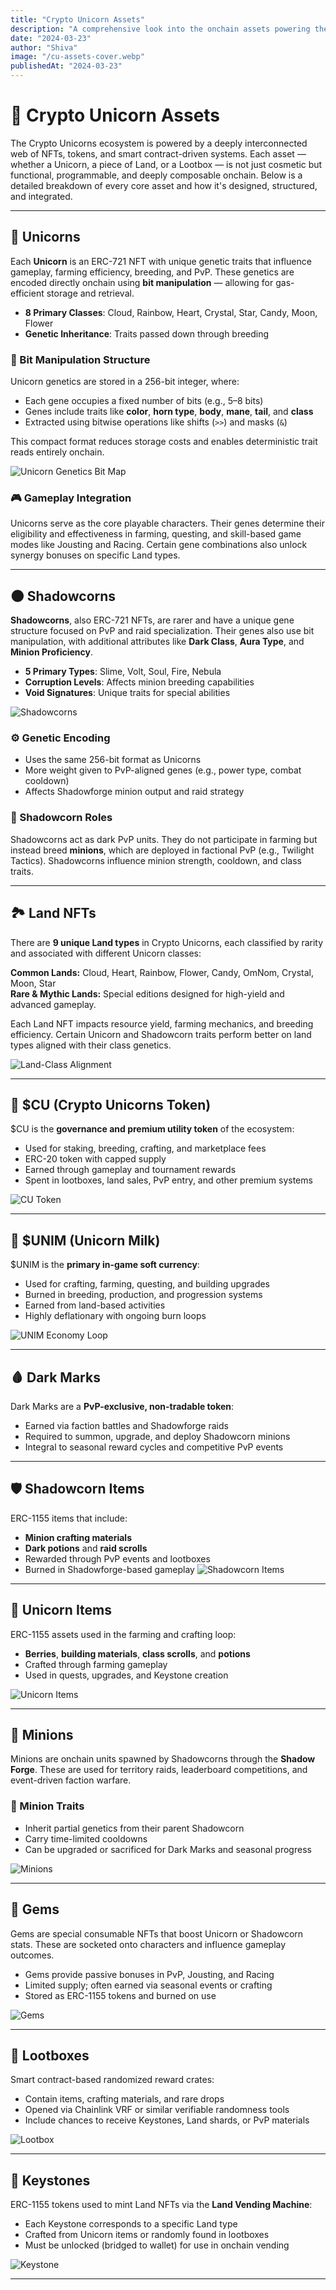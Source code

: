 ```yaml
---
title: "Crypto Unicorn Assets"
description: "A comprehensive look into the onchain assets powering the Crypto Unicorns ecosystem — from NFTs to tokens and loot systems."
date: "2024-03-23"
author: "Shiva"
image: "/cu-assets-cover.webp"
publishedAt: "2024-03-23"
---
```


# 🧬 Crypto Unicorn Assets

The Crypto Unicorns ecosystem is powered by a deeply interconnected web of NFTs, tokens, and smart contract-driven systems. Each asset — whether a Unicorn, a piece of Land, or a Lootbox — is not just cosmetic but functional, programmable, and deeply composable onchain. Below is a detailed breakdown of every core asset and how it's designed, structured, and integrated.


---

## 🦄 Unicorns

Each **Unicorn** is an ERC-721 NFT with unique genetic traits that influence gameplay, farming efficiency, breeding, and PvP. These genetics are encoded directly onchain using **bit manipulation** — allowing for gas-efficient storage and retrieval.

- **8 Primary Classes**: Cloud, Rainbow, Heart, Crystal, Star, Candy, Moon, Flower
- **Genetic Inheritance**: Traits passed down through breeding


### 🔬 Bit Manipulation Structure

Unicorn genetics are stored in a 256-bit integer, where:

- Each gene occupies a fixed number of bits (e.g., 5–8 bits)
- Genes include traits like **color**, **horn type**, **body**, **mane**, **tail**, and **class**
- Extracted using bitwise operations like shifts (`>>`) and masks (`&`)

This compact format reduces storage costs and enables deterministic trait reads entirely onchain.

![Unicorn Genetics Bit Map](/cu-genetics.png)

### 🎮 Gameplay Integration

Unicorns serve as the core playable characters. Their genes determine their eligibility and effectiveness in farming, questing, and skill-based game modes like Jousting and Racing. Certain gene combinations also unlock synergy bonuses on specific Land types.



---

## 🌑 Shadowcorns

**Shadowcorns**, also ERC-721 NFTs, are rarer and have a unique gene structure focused on PvP and raid specialization. Their genes also use bit manipulation, with additional attributes like **Dark Class**, **Aura Type**, and **Minion Proficiency**.

- **5 Primary Types**: Slime, Volt, Soul, Fire, Nebula
- **Corruption Levels**: Affects minion breeding capabilities
- **Void Signatures**: Unique traits for special abilities

![Shadowcorns](/shadowcorns.jpeg)

### ⚙️ Genetic Encoding

- Uses the same 256-bit format as Unicorns
- More weight given to PvP-aligned genes (e.g., power type, combat cooldown)
- Affects Shadowforge minion output and raid strategy



### 🧨 Shadowcorn Roles

Shadowcorns act as dark PvP units. They do not participate in farming but instead breed **minions**, which are deployed in factional PvP (e.g., Twilight Tactics). Shadowcorns influence minion strength, cooldown, and class traits.

---


## 🏞️ Land NFTs

There are **9 unique Land types** in Crypto Unicorns, each classified by rarity and associated with different Unicorn classes:

**Common Lands:** Cloud, Heart, Rainbow, Flower, Candy, OmNom, Crystal, Moon, Star  
**Rare & Mythic Lands:** Special editions designed for high-yield and advanced gameplay.

Each Land NFT impacts resource yield, farming mechanics, and breeding efficiency. Certain Unicorn and Shadowcorn traits perform better on land types aligned with their class genetics.

![Land-Class Alignment](/cu-land-2.jpeg)

---

## 💎 $CU (Crypto Unicorns Token)

$CU is the **governance and premium utility token** of the ecosystem:

- Used for staking, breeding, crafting, and marketplace fees
- ERC-20 token with capped supply
- Earned through gameplay and tournament rewards
- Spent in lootboxes, land sales, PvP entry, and other premium systems

![CU Token](/cu-token-2.webp)

---

## 🍃 $UNIM (Unicorn Milk)

$UNIM is the **primary in-game soft currency**:

- Used for crafting, farming, questing, and building upgrades
- Burned in breeding, production, and progression systems
- Earned from land-based activities
- Highly deflationary with ongoing burn loops

![UNIM Economy Loop](/cu-unim-2.jpeg)

---

## 🩸 Dark Marks

Dark Marks are a **PvP-exclusive, non-tradable token**:

- Earned via faction battles and Shadowforge raids
- Required to summon, upgrade, and deploy Shadowcorn minions
- Integral to seasonal reward cycles and competitive PvP events

---

## 🛡️ Shadowcorn Items

ERC-1155 items that include:

- **Minion crafting materials**
- **Dark potions** and **raid scrolls**
- Rewarded through PvP events and lootboxes
- Burned in Shadowforge-based gameplay
![Shadowcorn Items](/cu-shadow-items-2.jpg)

---

## 🌈 Unicorn Items

ERC-1155 assets used in the farming and crafting loop:

- **Berries**, **building materials**, **class scrolls**, and **potions**
- Crafted through farming gameplay
- Used in quests, upgrades, and Keystone creation

![Unicorn Items](/cu-items.jpeg)

---

## 🧬 Minions

Minions are onchain units spawned by Shadowcorns through the **Shadow Forge**. These are used for territory raids, leaderboard competitions, and event-driven faction warfare.

### 🔗 Minion Traits

- Inherit partial genetics from their parent Shadowcorn
- Carry time-limited cooldowns
- Can be upgraded or sacrificed for Dark Marks and seasonal progress

![Minions](/cu-minions.webp)

---

## 💠 Gems

Gems are special consumable NFTs that boost Unicorn or Shadowcorn stats. These are socketed onto characters and influence gameplay outcomes.

- Gems provide passive bonuses in PvP, Jousting, and Racing
- Limited supply; often earned via seasonal events or crafting
- Stored as ERC-1155 tokens and burned on use

![Gems](/cu-gems.gif)

---

## 🎁 Lootboxes

Smart contract-based randomized reward crates:

- Contain items, crafting materials, and rare drops
- Opened via Chainlink VRF or similar verifiable randomness tools
- Include chances to receive Keystones, Land shards, or PvP materials

![Lootbox](/cu-lootbox.avif)

---

## 🔐 Keystones

ERC-1155 tokens used to mint Land NFTs via the **Land Vending Machine**:

- Each Keystone corresponds to a specific Land type
- Crafted from Unicorn items or randomly found in lootboxes
- Must be unlocked (bridged to wallet) for use in onchain vending

![Keystone](/cu-trading.png)

---
